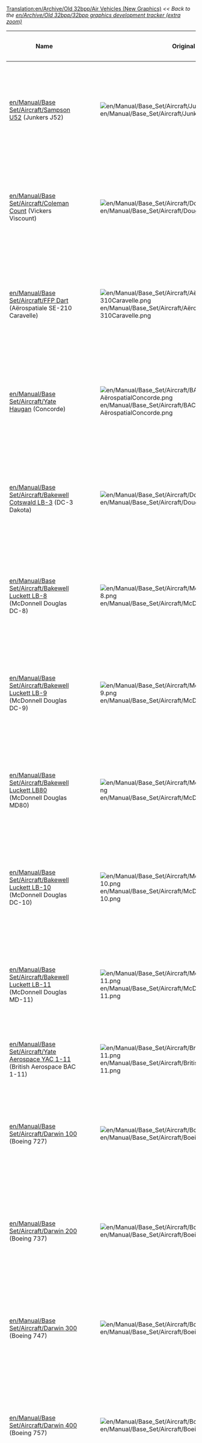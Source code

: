 [[Translation:en/Archive/Old 32bpp/Air Vehicles (New Graphics)]]
[[Category:en/Archive/Community/New Graphics]]
''<< Back to the [[en/Archive/Old 32bpp/32bpp graphics development tracker (extra zoom)]]''

{| border="1" style="background:#e7ebff;"
!Name
!Original
!Remodeled By
!Status
!Image
|-
![[en/Manual/Base Set/Aircraft/Sampson U52]] (Junkers J52)
|[[File:en/Manual/Base Set/Aircraft/JunkersJU52.png]]
|Wacki
{{en/Archive/Old 32bpp/WIP}}
|[[File:en/Archive/Old 32bpp/Samson52 33.jpeg|200px]]
|-
![[en/Manual/Base Set/Aircraft/Coleman Count]] (Vickers Viscount)
|[[File:en/Manual/Base Set/Aircraft/DouglasDC-3Dakota.png]]
|pietjeklap
{{en/Archive/Old 32bpp/WIP}}
|[[File:en/Archive/Old 32bpp/VV b.png|200px]]
|-
![[en/Manual/Base Set/Aircraft/FFP Dart]] (Aërospatiale SE-210 Caravelle)
|[[File:en/Manual/Base Set/Aircraft/AërospatialeSE-310Caravelle.png]]
|pietjeklap
{{en/Archive/Old 32bpp/WIP}}
|[[File:en/Archive/Old 32bpp/SE210 b.png|200px]]
|-
![[en/Manual/Base Set/Aircraft/Yate Haugan]] (Concorde)
|[[File:en/Manual/Base Set/Aircraft/BAC-AërospatialConcorde.png]]
|pietjeklap
{{en/Archive/Old 32bpp/WIP}}
|[[File:en/Archive/Old 32bpp/Concorde b.png|200px]]
|-
![[en/Manual/Base Set/Aircraft/Bakewell Cotswald LB-3]] (DC-3 Dakota)
|[[File:en/Manual/Base Set/Aircraft/DouglasDC-3Dakota.png]]
|pietjeklap
{{en/Archive/Old 32bpp/WIP}}
|[[File:en/Archive/Old 32bpp/DC3 b.png|200px]]
|-
![[en/Manual/Base Set/Aircraft/Bakewell Luckett LB-8]] (McDonnell Douglas DC-8)
|[[File:en/Manual/Base Set/Aircraft/McDonnellDouglasDC-8.png]]
|pietjeklap
{{en/Archive/Old 32bpp/WIP}}
|[[File:en/Archive/Old 32bpp/DC8 b.png|200px]]
|-
![[en/Manual/Base Set/Aircraft/Bakewell Luckett LB-9]] (McDonnell Douglas DC-9)
|[[File:en/Manual/Base Set/Aircraft/McDonnellDouglasDC-9.png]]
|pietjeklap
{{en/Archive/Old 32bpp/WIP}}
|[[File:en/Archive/Old 32bpp/DC9 b.png|200px]]
|-
![[en/Manual/Base Set/Aircraft/Bakewell Luckett LB80]] (McDonnell Douglas MD80)
|[[File:en/Manual/Base Set/Aircraft/McDonnellDouglasMD80.png]]
|Wacki
{{en/Archive/Old 32bpp/WIP}}
|[[File:en/Archive/Old 32bpp/LB80.jpeg|200px]]
|-
![[en/Manual/Base Set/Aircraft/Bakewell Luckett LB-10]] (McDonnell Douglas DC-10)
|[[File:en/Manual/Base Set/Aircraft/McDonnelDouglasDC-10.png]]
|pietjeklap
{{en/Archive/Old 32bpp/WIP}}
|[[File:en/Archive/Old 32bpp/DC10 b.png|200px]]
|-
![[en/Manual/Base Set/Aircraft/Bakewell Luckett LB-11]] (McDonnell Douglas MD-11)
|[[File:en/Manual/Base Set/Aircraft/McDonnellDouglasMD-11.png]]
|pietjeklap
{{en/Archive/Old 32bpp/WIP}}
|[[File:en/MD11 b.png|200px]]
|-
![[en/Manual/Base Set/Aircraft/Yate Aerospace YAC 1-11]] (British Aerospace BAC 1-11)
|[[File:en/Manual/Base Set/Aircraft/BritishAerospaceBAC1-11.png]]
|
{{en/Archive/Old 32bpp/Unclaimed}}
|
|-
![[en/Manual/Base Set/Aircraft/Darwin 100]] (Boeing 727)
|[[File:en/Manual/Base Set/Aircraft/Boeing727.png]]
|pietjeklap
{{en/Archive/Old 32bpp/WIP}}
|[[File:en/Archive/Old 32bpp/727 b.png|200px]]
|-
![[en/Manual/Base Set/Aircraft/Darwin 200]] (Boeing 737)
|[[File:en/Manual/Base Set/Aircraft/Boeing737.png]]
|pietjeklap
{{en/Archive/Old 32bpp/WIP}}
|[[File:en/Archive/Old 32bpp/737 b.png|200px]]
|-
![[en/Manual/Base Set/Aircraft/Darwin 300]] (Boeing 747)
|[[File:en/Manual/Base Set/Aircraft/Boeing747.png]]
|pietjeklap
{{en/Archive/Old 32bpp/WIP}}
|[[File:en/747 b.png|200px]]
|-
![[en/Manual/Base Set/Aircraft/Darwin 400]] (Boeing 757)
|[[File:en/Manual/Base Set/Aircraft/Boeing757.png]]
|pietjeklap
{{en/Archive/Old 32bpp/WIP}}
|[[File:en/Archive/Old 32bpp/757 b.png|200px]]
|-
![[en/Manual/Base Set/Aircraft/Darwin 500]] (Boeing 767)
|[[File:en/Manual/Base Set/Aircraft/Boeing767.png]]
|pietjeklap
{{en/Archive/Old 32bpp/WIP}}
|[[File:en/Archive/Old 32bpp/767 b.png|200px]]
|-
![[en/Manual/Base Set/Aircraft/Darwin 600]] (Boeing 777)
|[[File:en/Manual/Base Set/Aircraft/AirbusA330.png]]
|pietjeklap
{{en/Archive/Old 32bpp/WIP}}
|[[File:en/Archive/Old 32bpp/777 b.png|200px]]
|-
![[en/Manual/Base Set/Aircraft/Guru Galaxy]] (Lockheed L-1011 TriStar)
|[[File:en/Manual/Base Set/Aircraft/LockheedTristar.png]]
|pietjeklap
{{en/Archive/Old 32bpp/WIP}}
|[[File:en/Archive/Old 32bpp/L1011 b.png|200px]]
|-
![[en/Manual/Base Set/Aircraft/Airtaxi A21]] (Airbus A300)
|[[File:en/Manual/Base Set/Aircraft/AirbusA300.png]]
|pietjeklap
{{en/Archive/Old 32bpp/WIP}}
|[[File:en/Archive/Old 32bpp/A300 b.png|200px]]
|-
![[en/Manual/Base Set/Aircraft/Airtaxi A31]] (Airbus A310)
|[[File:en/Manual/Base Set/Aircraft/AirbusA300.png]]
|pietjeklap
{{en/Archive/Old 32bpp/WIP}}
|[[File:en/Archive/Old 32bpp/A310 b.png|200px]]
|-
![[en/Manual/Base Set/Aircraft/Airtaxi A32]] (Airbus A320)
|[[File:en/Manual/Base Set/Aircraft/AirbusA320.png]]
|pietjeklap
{{en/Archive/Old 32bpp/WIP}}
|[[File:en/Archive/Old 32bpp/A320 b.png|200px]]
|-
![[en/Manual/Base Set/Aircraft/Airtaxi A33]] (Airbus A330)
|[[File:en/Manual/Base Set/Aircraft/AirbusA330.png]]
|pietjeklap
{{en/Archive/Old 32bpp/WIP}}
|[[File:en/Archive/Old 32bpp/A330 b.png|200px]]
|-
![[en/Manual/Base Set/Aircraft/Yate Aerospace YAe46]] (British Aerospace BAe 146)
|[[File:en/Manual/Base Set/Aircraft/BritishAerospaceBAe46.png]]
|pietjeklap
{{en/Archive/Old 32bpp/WIP}}
|[[File:en/Archive/Old 32bpp/BAE146 b.png|200px]]
|-
![[en/Manual/Base Set/Aircraft/Dinger 100]] (Fokker 100)
|[[File:en/Manual/Base Set/Aircraft/Fokker100.png]]
|pietjeklap
{{en/Archive/Old 32bpp/WIP}}
|[[File:en/Archive/Old 32bpp/F100 b.png|200px]]
|-
![[en/Manual/Base Set/Aircraft/Airtaxi A34-1000]] (unknown/futuristic, BUT due to the naming scheme this could be a A380; however it is a poor match for the A380's specifications)
|[[File:en/Manual/Base Set/Aircraft/AirTaxiA34-1000.png]]
|
{{en/Archive/Old 32bpp/Unclaimed}}
|
|-
![[en/Manual/Base Set/Aircraft/Yate Z-Shuttle]] (unknown/futuristic)
|[[File:en/Manual/Base Set/Aircraft/YateZ-Shuttle.png]]
|
{{en/Archive/Old 32bpp/Unclaimed}}
|
|-
![[en/Manual/Base Set/Aircraft/Kelling K1]] (unknown/futuristic)
|[[File:en/Manual/Base Set/Aircraft/KellingK1.png]]
|Wacki
{{en/Archive/Old 32bpp/WIP}}
|[[File:en/Archive/Old 32bpp/KellingK1.jpeg|200px]]
|-
![[en/Manual/Base Set/Aircraft/Kelling K6]] (unknown/futuristic)
|[[File:en/Manual/Base Set/Aircraft/KellingK6.png]]
|
{{en/Archive/Old 32bpp/Unclaimed}}
|
|-
![[en/Manual/Base Set/Aircraft/Kelling K7]] (unknown/futuristic)
|[[File:en/Manual/Base Set/Aircraft/KellingK7.png]]
|
{{en/Archive/Old 32bpp/Unclaimed}}
|
|-
![[en/Manual/Base Set/Aircraft/Darwin 700]] (possibly 787 due to naming scheme)
|[[File:en/Manual/Base Set/Aircraft/Darwin700.png]]
|Silky
{{en/Archive/Old 32bpp/WIP}}
|[[File:en/Archive/Old 32bpp/787-8 2.png|200px]]
|-
![[en/Manual/Base Set/Aircraft/FFP Hyperdart 2]] (unknown/futuristic)
|[[File:en/Manual/Base Set/Aircraft/FFPHyperdart2.png]]
|Wacki
{{en/Archive/Old 32bpp/WIP}}
|[[File:en/Archive/Old 32bpp/FFPHyper.png|200px]]
|-
![[en/Manual/Base Set/Aircraft/Dinger 200]] (unknown/futuristic; closest specification match may be the Airbus A380)
|[[File:en/Manual/Base Set/Aircraft/Dinger200.png]]
|
{{en/Archive/Old 32bpp/Unclaimed}}
|
|-
![[en/Manual/Base Set/Aircraft/Dinger 1000]] (unknown/futuristic; closest specification match may be the Boeing Sonic Cruiser)
|[[File:en/Manual/Base Set/Aircraft/Dinger1000.png]]
|
{{en/Archive/Old 32bpp/Unclaimed}}
|
|-
![[en/Manual/Base Set/Aircraft/Ploddyphut 100]] (Unknown/Toyland)
|[[File:en/Manual/Base Set/Aircraft/Ploddyphut100.png]]
|
{{en/Archive/Old 32bpp/Unclaimed}}
|
|-
![[en/Manual/Base Set/Aircraft/Ploddyphut 500]] (Unknown/Toyland)
|
|
{{en/Archive/Old 32bpp/Unclaimed}}
|
|-
![[en/Manual/Base Set/Aircraft/Flashbang X1]] (Unknown/Toyland)
|[[File:en/FlashbangX1.png]]
|
{{en/Archive/Old 32bpp/Unclaimed}}
|
|-
![[en/Manual/Base Set/Aircraft/Juggerplane M1]] (Unknown/Toyland)
|[[File:en/Manual/Base Set/Aircraft/JuggerplaneM1.png]]
|
{{en/Archive/Old 32bpp/Unclaimed}}
|
|-
![[en/Manual/Base Set/Aircraft/Flashbang Wizzer]] (British Aerospace Concorde/Toyland)
|[[File:en/Manual/Base Set/Aircraft/Flashbangwizzer.png]]
|
{{en/Archive/Old 32bpp/Unclaimed}}
|
|-
!colspan="9" style="background:#e7ebff;" |'''Helicopters'''
|-
![[en/Manual/Base Set/Aircraft/Tricario Helicopter]] (Sikorsky Helicopter, most probably S-62 due to design date)
|[[File:en/Manual/Base Set/Aircraft/SikorskyHelicopter.png]]
|
{{en/Archive/Old 32bpp/Unclaimed}}
|
|-
![[en/Manual/Base Set/Aircraft/Guru X2 Helicopter]] (Unknown/futuristic)
|[[File:en/Manual/Base Set/Aircraft/GuruX2Helicopter.png]]
|
{{en/Archive/Old 32bpp/Unclaimed}}
|
|-
![[en/Manual/Base Set/Aircraft/Powernaut Helicopter]] (Unknown/Toyland)
|[[File:en/Manual/Base Set/Aircraft/Powernauthelicopter.png]]
|
{{en/Archive/Old 32bpp/Unclaimed}}
|
|}

==Abandoned==
{| border="1" style="background:#e7ebff;"
!Name
!Original
!Remodeled By
!Status
!Image
|-
!FFP Dart (Aërospatiale SE-310 Caravelle)
|[[File:en/Manual/Base Set/Aircraft/AërospatialeSE-310Caravelle.png]]
|Aracirion
{{en/Archive/Old 32bpp/WIP}}
|[[File:en/Archive/Old 32bpp/Caravelle.png|200px]]
|}